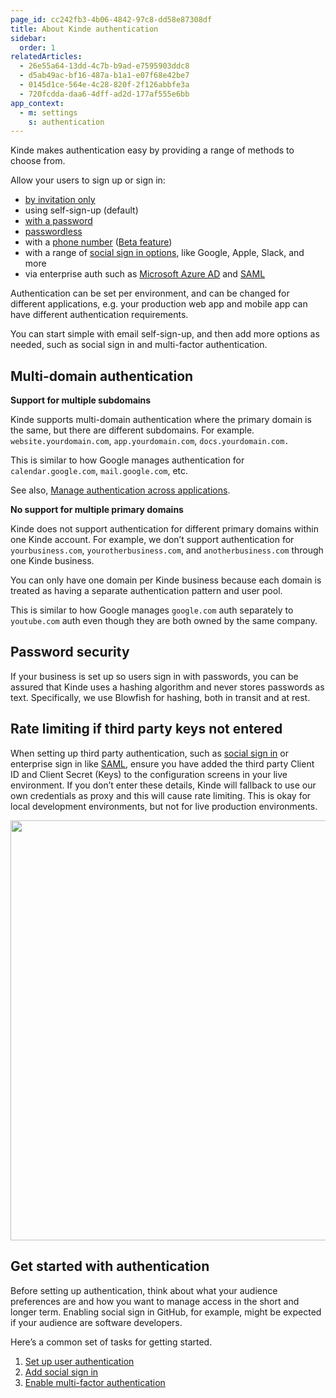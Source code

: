 ```yaml
---
page_id: cc242fb3-4b06-4842-97c8-dd58e87308df
title: About Kinde authentication
sidebar:
  order: 1
relatedArticles:
  - 26e55a64-13dd-4c7b-b9ad-e7595903ddc8
  - d5ab49ac-bf16-487a-b1a1-e07f68e42be7
  - 0145d1ce-564e-4c28-820f-2f126abbfe3a
  - 720fcdda-daa6-4dff-ad2d-177af555e6bb
app_context:
  - m: settings
    s: authentication
---
```


Kinde makes authentication easy by providing a range of methods to choose from.

Allow your users to sign up or sign in:

- [by invitation only](/authenticate/custom-configurations/disable-sign-up/)
- using self-sign-up (default)
- [with a password](/authenticate/authentication-methods/password-authentication/)
- [passwordless](/authenticate/authentication-methods/passwordless-authentication/)
- with a [phone number](/authenticate/authentication-methods/phone-authentication/) ([Beta feature](https://kinde-21631392.hs-sites.com/en-au/beta-feature-interest))
- with a range of [social sign in options](/authenticate/social-sign-in/add-social-sign-in/), like Google, Apple, Slack, and more
- via enterprise auth such as [Microsoft Azure AD](/authenticate/enterprise-connections/azure/) and [SAML](/authenticate/enterprise-connections/custom-saml/#custom-authentication-with-saml)

Authentication can be set per environment, and can be changed for different applications, e.g. your production web app and mobile app can have different authentication requirements.

You can start simple with email self-sign-up, and then add more options as needed, such as social sign in and multi-factor authentication.

## Multi-domain authentication

**Support for multiple subdomains**

Kinde supports multi-domain authentication where the primary domain is the same, but there are different subdomains. For example. `website.yourdomain.com`, `app.yourdomain.com`, `docs.yourdomain.com.`

This is similar to how Google manages authentication for `calendar.google.com`, `mail.google.com`, etc.

See also, [Manage authentication across applications](/authenticate/manage-authentication/user-auth-applications/).

**No support for multiple primary domains**

Kinde does not support authentication for different primary domains within one Kinde account. For example, we don’t support authentication for `yourbusiness.com`, `yourotherbusiness.com`, and `anotherbusiness.com` through one Kinde business.

You can only have one domain per Kinde business because each domain is treated as having a separate authentication pattern and user pool.

This is similar to how Google manages `google.com` auth separately to `youtube.com` auth even though they are both owned by the same company.

## Password security

If your business is set up so users sign in with passwords, you can be assured that Kinde uses a hashing algorithm and never stores passwords as text. Specifically, we use Blowfish for hashing, both in transit and at rest.

## Rate limiting if third party keys not entered

When setting up third party authentication, such as [social sign in](/authenticate/social-sign-in/add-social-sign-in/) or enterprise sign in like [SAML](/authenticate/enterprise-connections/custom-saml/), ensure you have added the third party Client ID and Client Secret (Keys) to the configuration screens in your live environment. If you don’t enter these details, Kinde will fallback to use our own credentials as proxy and this will cause rate limiting. This is okay for local development environments, but not for live production environments.

<img
  src="https://imagedelivery.net/skPPZTHzSlcslvHjesZQcQ/d7bdcd1a-1800-4e8f-780f-ea7d56c37400/public"
  alt=""
  width="672px"
  height="auto"
  fetchpriority="low"
  loading="lazy"
  decoding="async"
/>

## Get started with authentication

Before setting up authentication, think about what your audience preferences are and how you want to manage access in the short and longer term. Enabling social sign in GitHub, for example, might be expected if your audience are software developers.

Here’s a common set of tasks for getting started.

1. [Set up user authentication](/authenticate/authentication-methods/set-up-user-authentication/)
2. [Add social sign in](/authenticate/social-sign-in/add-social-sign-in/)
3. [Enable multi-factor authentication](/authenticate/multi-factor-auth/enable-multi-factor-authentication/)
